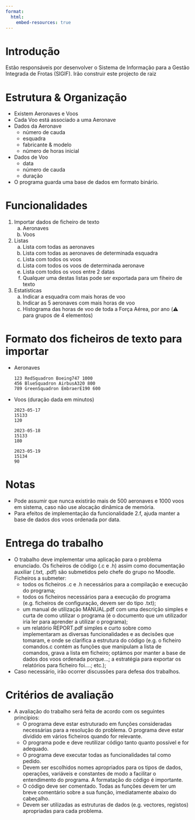 ```yaml
---
format:
  html:
    embed-resources: true
---
```


# Introdução

Estão responsáveis por desenvolver o Sistema de Informação para a Gestão Integrada de Frotas (SIGIF). Irão construir este projecto de raiz

# Estrutura & Organização

-   Existem Aeronaves e Voos
-   Cada Voo está associado a uma Aeronave
-   Dados da Aeronave
    -   número de cauda
    -   esquadra
    -   fabricante & modelo
    -   número de horas inicial
-   Dados de Voo
    -   data
    -   número de cauda
    -   duração
-   O programa guarda uma base de dados em formato binário.

# Funcionalidades

1.  Importar dados de ficheiro de texto
    a.  Aeronaves
    b.  Voos
2.  Listas
    a.  Lista com todas as aeronaves
    b.  Lista com todas as aeronaves de determinada esquadra
    c.  Lista com todos os voos
    d.  Lista com todos os voos de determinada aeronave
    e.  Lista com todos os voos entre 2 datas
    f.  Qualquer uma destas listas pode ser exportada para um fiheiro de texto
3.  Estatísticas
    a.  Indicar a esquadra com mais horas de voo
    b.  Indicar as 5 aeronaves com mais horas de voo
    c.  Histograma das horas de voo de toda a Força Aérea, por ano (⚠️ para grupos de 4 elementos)

# Formato dos ficheiros de texto para importar

-   Aeronaves

    ``` text
    123 RedSquadron Boeing747 1000
    456 BlueSquadron AirbusA320 800
    789 GreenSquadron EmbraerE190 600
    ```

-   Voos (duração dada em minutos)

    ``` text
    2023-05-17
    15133
    120

    2023-05-18
    15133
    180

    2023-05-19
    15134
    90
    ```

# Notas

-   Pode assumir que nunca existirão mais de 500 aeronaves e 1000 voos em sistema, caso não use alocação dinâmica de memória.
-   Para efeitos de implementação da funcionalidade 2.f, ajuda manter a base de dados dos voos ordenada por data.

# Entrega do trabalho

- O trabalho deve implementar uma aplicação para o problema enunciado. Os ficheiros de código (.c e .h) assim como documentação auxiliar (.txt, .pdf) são submetidos pelo chefe do grupo no Moodle. Ficheiros a submeter:
  - todos os ficheiros .c e .h necessários para a compilação e execução do programa;
  - todos os ficheiros necessários para a execução do programa (e.g. ficheiros de configuração, devem ser do tipo .txt);
  - um manual de utilização MANUAL.pdf com uma descrição simples e curta de como utilizar o programa (é o documento que um utilizador iria ler para aprender a utilizar o programa);
  - um relatório REPORT.pdf simples e curto sobre como implementaram as diversas funcionalidades e as decisões que tomaram, e onde se clarifica a estrutura do código (e.g. o ficheiro comandos.c contém as funções que manipulam a lista de comandos, grava a lista em ficheiro; optámos por manter a base de dados dos voos ordenada porque...; a estratégia para exportar os relatórios para ficheiro foi....; etc.);
- Caso necessário, irão ocorrer discussões para defesa dos trabalhos.

# Critérios de avaliação
- A avaliação do trabalho será feita de acordo com os seguintes princípios:
  - O programa deve estar estruturado em funções consideradas necessárias para a resolução do problema. O programa deve estar dividido em vários ficheiros quando for relevante.
  - O programa pode e deve reutilizar código tanto quanto possível e for adequado.
  - O programa deve executar todas as funcionalidades tal como pedido.
  - Devem ser escolhidos nomes apropriados para os tipos de dados, operações, variáveis e constantes de modo a facilitar o entendimento do programa. A formatação do código é importante.
  - O código deve ser comentado. Todas as funções devem ter um breve comentário sobre a sua função, imediatamente abaixo do cabeçalho.
  - Devem ser utilizadas as estruturas de dados (e.g. vectores, registos) apropriadas para cada problema.